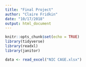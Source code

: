 ```yaml
---
title: "Final Project"
author: "Claire Fridkin"
date: "10/17/2018"
output: html_document
---
```


```r
knitr::opts_chunk$set(echo = TRUE)
library(tidyverse)
library(readxl)
library(janitor)
```

```r
data <- read_excel("NIC CAGE.xlsx")
```

